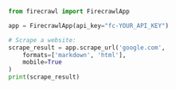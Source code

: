 ```python Python
from firecrawl import FirecrawlApp

app = FirecrawlApp(api_key="fc-YOUR_API_KEY")

# Scrape a website:
scrape_result = app.scrape_url('google.com', 
    formats=['markdown', 'html'], 
    mobile=True
)
print(scrape_result)
```